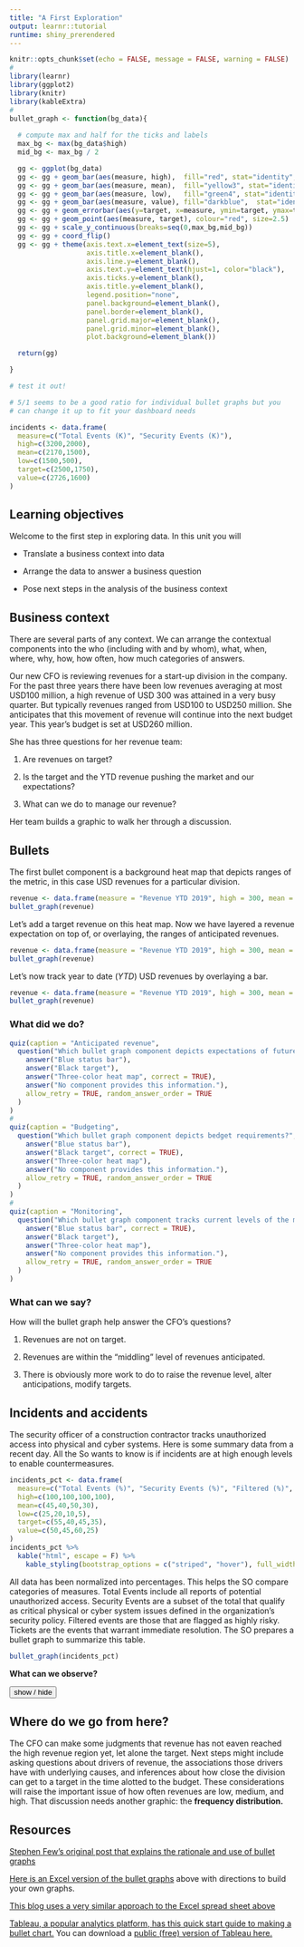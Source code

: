 ---
title: "A First Exploration"
output: learnr::tutorial
runtime: shiny_prerendered
---

<script>
function showText(y) {
    var x = document.getElementById(y);
    if (x.style.display === "none") {
        x.style.display = "block";
    } else {
        x.style.display = "none";
    }
}
</script>

```{r setup, include=FALSE}
knitr::opts_chunk$set(echo = FALSE, message = FALSE, warning = FALSE)
#
library(learnr)
library(ggplot2)
library(knitr)
library(kableExtra)
#
bullet_graph <- function(bg_data){
  
  # compute max and half for the ticks and labels
  max_bg <- max(bg_data$high)
  mid_bg <- max_bg / 2

  gg <- ggplot(bg_data) 
  gg <- gg + geom_bar(aes(measure, high),  fill="red", stat="identity", width=0.5, alpha=0.6) 
  gg <- gg + geom_bar(aes(measure, mean),  fill="yellow3", stat="identity", width=0.5, alpha=0.6) 
  gg <- gg + geom_bar(aes(measure, low),   fill="green4", stat="identity", width=0.5, alpha=0.6) 
  gg <- gg + geom_bar(aes(measure, value), fill="darkblue",  stat="identity", width=0.2) 
  gg <- gg + geom_errorbar(aes(y=target, x=measure, ymin=target, ymax=target), color="black", width=0.45, size = 3.00) 
  gg <- gg + geom_point(aes(measure, target), colour="red", size=2.5) 
  gg <- gg + scale_y_continuous(breaks=seq(0,max_bg,mid_bg))
  gg <- gg + coord_flip()
  gg <- gg + theme(axis.text.x=element_text(size=5),
                   axis.title.x=element_blank(),
                   axis.line.y=element_blank(), 
                   axis.text.y=element_text(hjust=1, color="black"), 
                   axis.ticks.y=element_blank(),
                   axis.title.y=element_blank(),
                   legend.position="none",
                   panel.background=element_blank(), 
                   panel.border=element_blank(),
                   panel.grid.major=element_blank(),
                   panel.grid.minor=element_blank(),
                   plot.background=element_blank())

  return(gg)

}

# test it out!

# 5/1 seems to be a good ratio for individual bullet graphs but you
# can change it up to fit your dashboard needs

incidents <- data.frame(
  measure=c("Total Events (K)", "Security Events (K)"),
  high=c(3200,2000),
  mean=c(2170,1500),
  low=c(1500,500), 
  target=c(2500,1750),
  value=c(2726,1600)
)


```


## Learning objectives

Welcome to the first step in exploring data. In this unit you will 

- Translate a business context into data

- Arrange the data to answer a business question

- Pose next steps in the analysis of the business context

## Business context

There are several parts of any context. We can arrange the contextual components into the who (including with and by whom), what, when, where, why, how, how often, how much categories of answers.

Our new CFO is reviewing revenues for a start-up division in the company. For the past three years there have been low revenues averaging at most USD100 million, a high revenue of USD 300 was attained in a very busy quarter. But typically revenues ranged from USD100 to USD250 million. She anticipates that this movement of revenue will continue into the next budget year. This  year's budget is set at USD260 million.

She has three questions for her revenue team:

1. Are revenues on target?

2. Is the target and the YTD revenue pushing the market and our expectations?

3. What can we do to manage our revenue?

Her team builds a graphic to walk her through a discussion.

## Bullets

The first bullet component is a background heat map that depicts ranges of the metric, in this case USD revenues for a particular division.

```{r bullet-graph-1}
revenue <- data.frame(measure = "Revenue YTD 2019", high = 300, mean = 250, low = 100, target = 0, value = 0 )
bullet_graph(revenue)
```

Let's add a target revenue on this heat map. Now we have layered a revenue expectation on top of, or overlaying, the ranges of anticipated revenues.

```{r bullet-graph-2}
revenue <- data.frame(measure = "Revenue YTD 2019", high = 300, mean = 250, low = 100, target = 260, value = 0 )
bullet_graph(revenue)
```

Let's now track year to date (_YTD_) USD revenues by overlaying a bar.

```{r bullet-graph-3}
revenue <- data.frame(measure = "Revenue YTD 2019", high = 300, mean = 250, low = 100, target = 260, value = 240 )
bullet_graph(revenue)
```


### What did we do?


```{r quiz}
quiz(caption = "Anticipated revenue",
  question("Which bullet graph component depicts expectations of future revenue?",
    answer("Blue status bar"),
    answer("Black target"),
    answer("Three-color heat map", correct = TRUE),
    answer("No component provides this information."),
    allow_retry = TRUE, random_answer_order = TRUE
  )
)
#
quiz(caption = "Budgeting",
  question("Which bullet graph component depicts bedget requirements?",
    answer("Blue status bar"),
    answer("Black target", correct = TRUE),
    answer("Three-color heat map"),
    answer("No component provides this information."),
    allow_retry = TRUE, random_answer_order = TRUE
  )
)
#
quiz(caption = "Monitoring",
  question("Which bullet graph component tracks current levels of the metric?",
    answer("Blue status bar", correct = TRUE),
    answer("Black target"),
    answer("Three-color heat map"),
    answer("No component provides this information."),
    allow_retry = TRUE, random_answer_order = TRUE
  )
)
```


### What can we say?

How will the bullet graph help answer the CFO's questions?

1. Revenues are not on target.

2. Revenues are within the "middling" level of revenues anticipated.

3. There is obviously more work to do to raise the revenue level, alter anticipations, modify targets.


## Incidents and accidents

The security officer of a construction contractor tracks unauthorized access into physical and cyber systems. Here is some summary data from a recent day. All the So wants to know is if incidents are at high enough levels to enable countermeasures.

```{r breach}
incidents_pct <- data.frame(
  measure=c("Total Events (%)", "Security Events (%)", "Filtered (%)", "Tickets (%)"),
  high=c(100,100,100,100),
  mean=c(45,40,50,30),
  low=c(25,20,10,5), 
  target=c(55,40,45,35),
  value=c(50,45,60,25)
)
incidents_pct %>%
  kable("html", escape = F) %>% 
    kable_styling(bootstrap_options = c("striped", "hover"), full_width = F)
```
All data has been normalized into percentages. This helps the SO compare categories of measures. Total Events include all reports of potential unauthorized access. Security Events are a subset of the total that qualify as critical physical or cyber system issues defined in the organization's security policy. Filtered events are those that are flagged as highly risky. Tickets are the events that warrant immediate resolution. The SO prepares a bullet graph to summarize this table.

```{r bullet-multiple}
bullet_graph(incidents_pct)
```

**What can we observe?**

<button onclick="showText('myDIV1')">show / hide</button>
<div id="myDIV1" style="display:none;">
<br>

In the end, ticketed events are still in a relatively safe zone. However, filtered events far exceed targets, perhaps reflecting the high levels of security events according to the security policy. The organization does appear to be under attack.

</div>

## Where do we go from here?

The CFO can make some judgments that revenue has not eaven reached the high revenue region yet, let alone the target. Next steps might include asking questions about drivers of revenue, the associations those drivers have with underlying causes, and inferences about how close the division can get to a target in the time alotted to the budget. These considerations will raise the important issue of how often revenues are low, medium, and high. That discussion needs another graphic: the **frequency distribution.**

## Resources

[Stephen Few's original post that explains the rationale and use of bullet graphs](https://www.perceptualedge.com/blog/?p=217)

[Here is an Excel version of the bullet graphs](https://turing.manhattan.edu/~wfoote01/bsnstat/XLSX/bullet-graph.xlsx) above with directions to build your own graphs.

[This blog uses a very similar approach to the Excel spread sheet above](https://www.exceldashboardtemplates.com/how-to-make-an-excel-bullet-chart/)

[Tableau, a popular analytics platform, has this quick start guide to making a bullet chart.](https://help.tableau.com/current/pro/desktop/en-us/qs_bullet_graphs.htm) You can download a [public (free) version of Tableau here.](https://public.tableau.com/en-us/s/download)